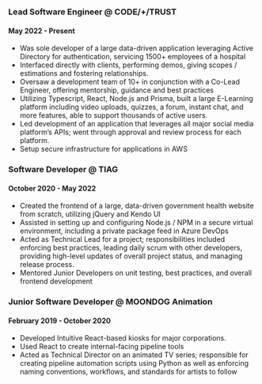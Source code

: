 ### Lead Software Engineer @ CODE/+/TRUST
#### May 2022 - Present
* Was sole developer of a large data-driven application leveraging Active Directory for authentication, servicing 1500+ employees of a hospital
* Interfaced directly with clients, performing demos, giving scopes / estimations and fostering relationships.
* Oversaw a development team of 10+ in conjunction with a Co-Lead Engineer, offering mentorship, guidance and best practices
* Utilizing Typescript, React, Node.js and Prisma, built a large E-Learning platform including video uploads, quizzes, a forum, instant chat, and more features, able to support thousands of active users.
* Led development of an application that leverages all major social media platform’s APIs; went through approval and review process for each platform.
* Setup secure infrastructure for applications in AWS


### Software Developer @ TIAG
#### October 2020 - May 2022
* Created the frontend of a large, data-driven government health website from scratch, utilizing jQuery and Kendo UI
* Assisted in setting up and configuring Node.js / NPM in a secure virtual environment, including a private package feed in Azure DevOps
* Acted as Technical Lead for a project; responsibilities included enforcing best practices, leading daily scrum with other developers, providing high-level updates of overall project status, and managing release process.
* Mentored Junior Developers on unit testing, best practices, and overall frontend development

### Junior Software Developer @ MOONDOG Animation
#### February 2019 - October 2020
* Developed Intuitive React-based kiosks for major corporations.
* Used React to create internal-facing pipeline tools
* Acted as Technical Director on an animated TV series; responsible for creating pipeline automation scripts using Python as well as enforcing naming conventions, workflows, and standards for artists to follow
